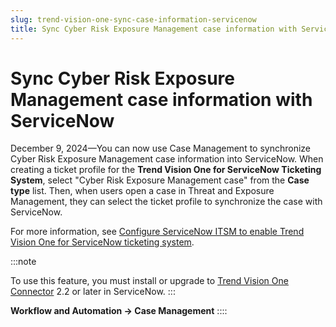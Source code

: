 ```yaml
---
slug: trend-vision-one-sync-case-information-servicenow
title: Sync Cyber Risk Exposure Management case information with ServiceNow
---
```

# Sync Cyber Risk Exposure Management case information with ServiceNow

December 9, 2024—You can now use Case Management to synchronize Cyber Risk Exposure Management case information into ServiceNow. When creating a ticket profile for the **Trend Vision One for ServiceNow Ticketing System**, select "Cyber Risk Exposure Management case" from the **Case type** list. Then, when users open a case in Threat and Exposure Management, they can select the ticket profile to synchronize the case with ServiceNow.

For more information, see [Configure ServiceNow ITSM to enable Trend Vision One for ServiceNow ticketing system](config-case-management-ticket.mdx).

:::note

To use this feature, you must install or upgrade to [Trend Vision One Connector](https://store.servicenow.com/sn_appstore_store.do) 2.2 or later in ServiceNow.
:::

**Workflow and Automation → Case Management**
::::
